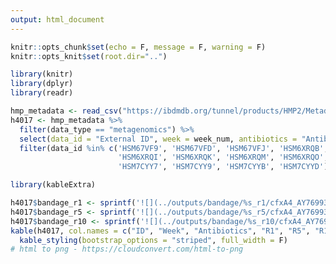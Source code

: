 ```yaml
---
output: html_document
---
```


```r
knitr::opts_chunk$set(echo = F, message = F, warning = F)
knitr::opts_knit$set(root.dir="..")
```

```r
library(knitr)
library(dplyr)
library(readr)
```

```r
hmp_metadata <- read_csv("https://ibdmdb.org/tunnel/products/HMP2/Metadata/hmp2_metadata.csv")
h4017 <- hmp_metadata %>%
  filter(data_type == "metagenomics") %>%
  select(data_id = "External ID", week = week_num, antibiotics = "Antibiotics") %>%
  filter(data_id %in% c('HSM67VF9', 'HSM67VFD', 'HSM67VFJ', 'HSM6XRQB',
                        'HSM6XRQI', 'HSM6XRQK', 'HSM6XRQM', 'HSM6XRQO',
                        'HSM7CYY7', 'HSM7CYY9', 'HSM7CYYB', 'HSM7CYYD'))
```

```r
library(kableExtra)

h4017$bandage_r1 <- sprintf('![](../outputs/bandage/%s_r1/cfxA4_AY769933.fna.cdbg_ids.reads.gz.unitigs.png){width=100px}', h4017$data_id)
h4017$bandage_r5 <- sprintf('![](../outputs/bandage/%s_r5/cfxA4_AY769933.fna.cdbg_ids.reads.gz.unitigs.png){width=100px}', h4017$data_id)
h4017$bandage_r10 <- sprintf('![](../outputs/bandage/%s_r10/cfxA4_AY769933.fna.cdbg_ids.reads.gz.unitigs.png){width=100px}', h4017$data_id)
kable(h4017, col.names = c("ID", "Week", "Antibiotics", "R1", "R5", "R10")) %>%
  kable_styling(bootstrap_options = "striped", full_width = F)
# html to png - https://cloudconvert.com/html-to-png
```
